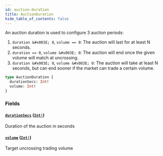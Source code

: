 ```yaml
---
id: auction-duration
title: AuctionDuration
hide_table_of_contents: false
---
```



An auction duration is used to configure 3 auction periods:
1. `duration &#x003E; 0`, `volume == 0`:
The auction will last for at least N seconds.
2. `duration == 0`, `volume &#x003E; 0`:
The auction will end once the given volume will match at uncrossing.
3. `duration &#x003E; 0`, `volume &#x003E; 0`:
The auction will take at least N seconds, but can end sooner if the market can trade a certain volume.

```graphql
type AuctionDuration {
  durationSecs: Int!
  volume: Int!
}
```


### Fields

#### [`durationSecs`](#) ([`Int!`](/docs/testnet/graphql/scalars/int))

Duration of the auction in seconds


#### [`volume`](#) ([`Int!`](/docs/testnet/graphql/scalars/int))

Target uncrossing trading volume




